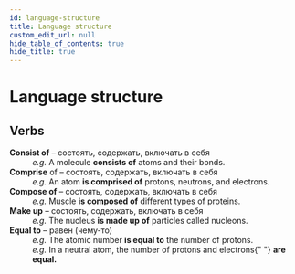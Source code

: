 ```yaml
---
id: language-structure
title: Language structure
custom_edit_url: null
hide_table_of_contents: true
hide_title: true
---
```



<Theme atomicStructure />

# Language structure

## Verbs

<dl>
  <dt>
    <b>Consist of</b> – состоять, содержать, включать в себя
  </dt>
  <dd>
    <em>e.g.</em> A molecule <strong>consists of</strong> atoms and their bonds.
  </dd>
  <dt>
    <b>Comprise</b> of – состоять, содержать, включать в себя
  </dt>
  <dd>
    <em>e.g.</em> An atom <strong>is comprised of</strong> protons, neutrons,
    and electrons.
  </dd>
  <dt>
    <b>Compose of</b> – состоять, содержать, включать в себя
  </dt>
  <dd>
    <em>e.g.</em> Muscle <strong>is composed of</strong> different types of
    proteins.
  </dd>
  <dt>
    <b>Make up</b> – состоять, содержать, включать в себя
  </dt>
  <dd>
    <em>e.g.</em> The nucleus <strong>is made up of</strong> particles called
    nucleons.
  </dd>
  <dt>
    <b>Equal to</b> – равен (чему-то)
  </dt>
  <dd>
    <em>e.g.</em> The atomic number <strong>is equal to</strong> the number of
    protons.
  </dd>
  <dd>
    <em>e.g.</em> In a neutral atom, the number of protons and electrons{" "}
    <strong>are equal.</strong>
  </dd>
</dl>
